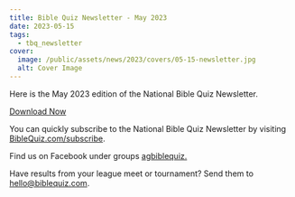 ```yaml
---
title: Bible Quiz Newsletter - May 2023
date: 2023-05-15
tags:
  - tbq_newsletter
cover:
  image: /public/assets/news/2023/covers/05-15-newsletter.jpg
  alt: Cover Image
---
```


Here is the May 2023 edition of the National Bible Quiz Newsletter.

<a href="/assets/news/2023/05-newsletter.pdf" class="btn btn-primary">Download Now</a>

You can quickly subscribe to the National Bible Quiz Newsletter by visiting [BibleQuiz.com/subscribe](/subscribe).

Find us on Facebook under groups [agbiblequiz.](https://www.facebook.com/groups/agbiblequiz)

Have results from your league meet or tournament? Send them to [hello@biblequiz.com](mailto:hello@biblequiz.com).
